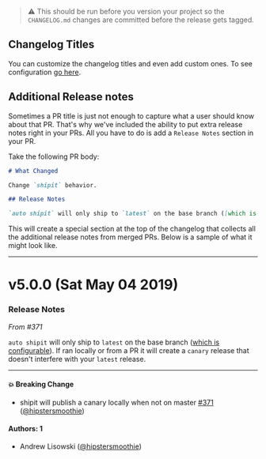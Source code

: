 > :warning: This should be run before you version your project so the `CHANGELOG.md` changes are committed before the release gets tagged.

## Changelog Titles

You can customize the changelog titles and even add custom ones. To see configuration [go here](../autorc.md#changelog-titles).

## Additional Release notes

Sometimes a PR title is just not enough to capture what a user should know about that PR. That's why we've included the ability to put extra release notes right in your PRs. All you have to do is add a `Release Notes` section in your PR.

Take the following PR body:

```md
# What Changed

Change `shipit` behavior.

## Release Notes

`auto shipit` will only ship to `latest` on the base branch ([which is configurable]()). If ran locally or from a PR it will create a `canary` release that doesn't interfere with your `latest` release.
```

This will create a special section at the top of the changelog that collects all the additional release notes from merged PRs. Below is a sample of what it might look like.

---

# v5.0.0 (Sat May 04 2019)

### Release Notes

_From #371_

`auto shipit` will only ship to `latest` on the base branch ([which is configurable]()). If ran locally or from a PR it will create a `canary` release that doesn't interfere with your `latest` release.

---

#### 💥 Breaking Change

- shipit will publish a canary locally when not on master [#371](https://github.com/intuit/auto/pull/371) ([@hipstersmoothie](https://github.com/hipstersmoothie))

#### Authors: 1

- Andrew Lisowski ([@hipstersmoothie](https://github.com/hipstersmoothie))
